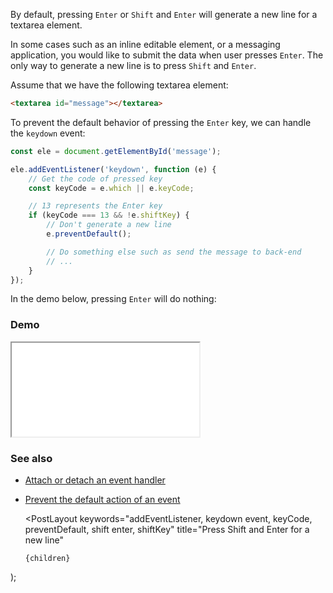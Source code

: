 
By default, pressing `Enter` or `Shift` and `Enter` will generate a new line for a textarea element.

In some cases such as an inline editable element, or a messaging application, you would like to submit the data when user presses `Enter`. The only way to generate a new line is to press `Shift` and `Enter`.

Assume that we have the following textarea element:

```html
<textarea id="message"></textarea>
```

To prevent the default behavior of pressing the `Enter` key, we can handle the `keydown` event:

```js
const ele = document.getElementById('message');

ele.addEventListener('keydown', function (e) {
    // Get the code of pressed key
    const keyCode = e.which || e.keyCode;

    // 13 represents the Enter key
    if (keyCode === 13 && !e.shiftKey) {
        // Don't generate a new line
        e.preventDefault();

        // Do something else such as send the message to back-end
        // ...
    }
});
```

In the demo below, pressing `Enter` will do nothing:

### Demo

<iframe src="/demo/press-shift-and-enter-for-a-new-line/index.html"></iframe>

### See also

-   [Attach or detach an event handler](/attach-or-detach-an-event-handler)
-   [Prevent the default action of an event](/prevent-the-default-action-of-an-event)

    <PostLayout
        keywords="addEventListener, keydown event, keyCode, preventDefault, shift enter, shiftKey"
        title="Press Shift and Enter for a new line"
    >
        {children}
    </PostLayout>
);
